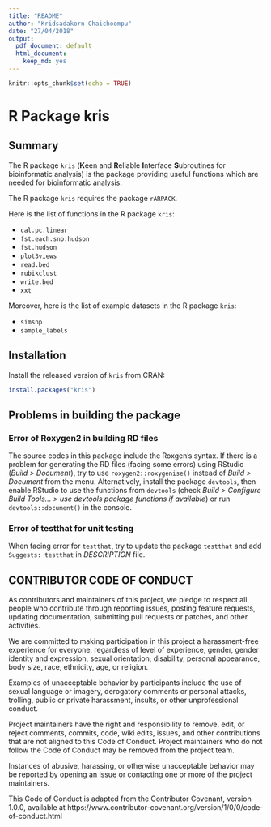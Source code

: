 ```yaml
---
title: "README"
author: "Kridsadakorn Chaichoompu"
date: "27/04/2018"
output:
  pdf_document: default
  html_document:
    keep_md: yes
---
```


```r
knitr::opts_chunk$set(echo = TRUE)
```

# R Package kris

## Summary

The R package ```kris``` (**K**een and **R**eliable **I**nterface **S**ubroutines for 
bioinformatic analysis) is the package providing useful functions which are 
needed for bioinformatic analysis.

The R package ```kris``` requires the package ```rARPACK```.

Here is the list of functions in the R package ```kris```:

* ```cal.pc.linear```
* ```fst.each.snp.hudson```
* ```fst.hudson```
* ```plot3views```
* ```read.bed```
* ```rubikclust```
* ```write.bed```
* ```xxt```

Moreover, here is the list of example datasets in the R package ```kris```:

* ```simsnp```
* ```sample_labels```

## Installation

Install the released version of ```kris``` from CRAN:

```r
install.packages("kris")
```

## Problems in building the package

### Error of Roxygen2 in building RD files

The source codes in this package include the Roxgen's syntax. If there is a 
problem for generating the RD files (facing some errors) using RStudio (_Build > 
Document_), try to use ```roxygen2::roxygenise()``` instead of _Build > Document_ 
from the menu. Alternatively, install the package ```devtools```, then enable 
RStudio to use the functions from ```devtools``` (check _Build > Configure Build 
Tools... > use devtools package functions if available_) or run 
```devtools::document()``` in the console.

### Error of testthat for unit testing

When facing error for ```testthat```, try to update the package ```testthat``` and add 
```Suggests: testthat``` in _DESCRIPTION_ file.

## CONTRIBUTOR CODE OF CONDUCT

As contributors and maintainers of this project, we pledge to respect all people 
who contribute through reporting issues, posting feature requests, updating 
documentation, submitting pull requests or patches, and other activities.

We are committed to making participation in this project a harassment-free 
experience for everyone, regardless of level of experience, gender, gender 
identity and expression, sexual orientation, disability, personal appearance, 
body size, race, ethnicity, age, or religion.

Examples of unacceptable behavior by participants include the use of sexual 
language or imagery, derogatory comments or personal attacks, trolling, public 
or private harassment, insults, or other unprofessional conduct.

Project maintainers have the right and responsibility to remove, edit, or reject 
comments, commits, code, wiki edits, issues, and other contributions that are 
not aligned to this Code of Conduct. Project maintainers who do not follow the 
Code of Conduct may be removed from the project team.

Instances of abusive, harassing, or otherwise unacceptable behavior may be 
reported by opening an issue or contacting one or more of the project 
maintainers.

This Code of Conduct is adapted from the Contributor Covenant, version 1.0.0, 
available at https://www.contributor-covenant.org/version/1/0/0/code-of-conduct.html

